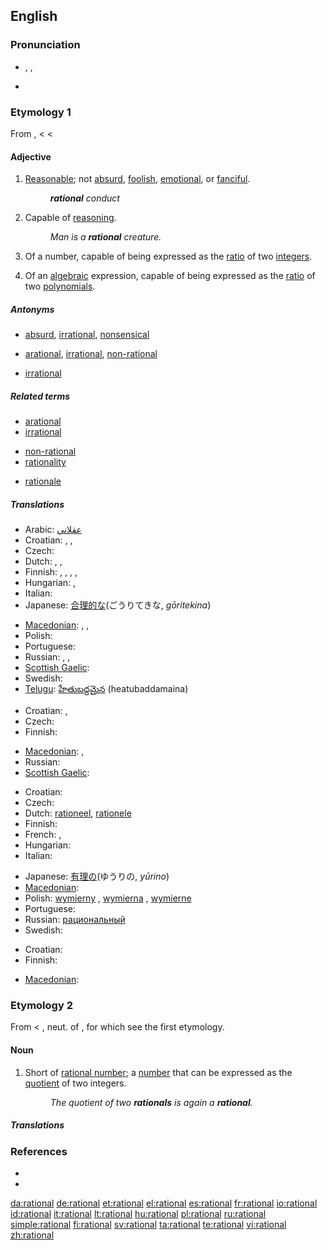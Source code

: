 {{was wotd|2009|January|20}}
==English==

===Pronunciation===
* {{enPR|ră'sh(ə)nəl}}, {{IPA|/ˈræʃ(ə)nəl/}}, {{SAMPA|/"r{S(@)n@l/}}
* {{audio|en-us-rational.ogg|Audio (US)}}

===Etymology 1===
From {{etyl|fro}} {{term|rationel}}, {{term|rational|lang=fro}} < {{etyl|la}} {{term|rationalis||of or belonging to reason, rational, reasonable}} < {{term|ratio||reason}}

====Adjective====
{{en-adj}}

# [[reasonable|Reasonable]]; not [[absurd]], [[foolish]], [[emotional]], or [[fanciful]].
#: '''''rational''' conduct''
# Capable of [[reasoning]].
#: ''Man is a '''rational''' creature.''
# {{arithmetic|no {{compar}} or {{superl}}}} Of a number, capable of being expressed as the [[ratio]] of two [[integer]]s.
# {{arithmetic|no {{compar}} or {{superl}}}} Of an [[algebraic]] expression, capable of being expressed as the [[ratio]] of two [[polynomial]]s.

=====Antonyms=====
* {{sense|reasonable}} [[absurd]], [[irrational]], [[nonsensical]]
* {{sense|capable of reasoning}} [[arational]], [[irrational]], [[non-rational]]
* {{sense|arithmetic}} [[irrational]]

=====Related terms=====
{{rel-top3|Terms etymologically related to "rational"}}
* [[arational]]
* [[irrational]]
{{rel-mid3}}
* [[non-rational]]
* [[rationality]]
{{rel-mid3}}
* [[rationale]]
{{rel-bottom}}

=====Translations=====
{{trans-top|reasonable; not absurd}}
* Arabic: [[عقلاني]]
* Croatian: {{t-|hr|racionalan|alt=rȁcionālan}}, {{t-|hr|razuman|alt=rȁzūman}}, {{t-|hr|razborit|alt=rázborit}}
* Czech: {{t-|cs|racionální}}
* Dutch: {{t|nl|rationeel}}, {{t+|nl|redelijk}}, {{t-|nl|verstandelijk}}
* Finnish: {{t-|fi|järkevä}}, {{t-|fi|järjellinen}}, {{t-|fi|järkiperäinen}}, {{t|fi|järkeenkäypä}}, {{t+|fi|rationaalinen}}
* Hungarian: {{t+|hu|racionális}}, {{t|hu|ésszerű}}
* Italian: {{t+|it|razionale}}
* Japanese: [[合理的な]](ごうりてきな, ''gōritekina'')
{{trans-mid}}
* [[Macedonian]]: {{t|mk|рационален|m|tr=racionálen|sc=Cyrl}},  {{t|mk|разумен|m|tr=rázumen|sc=Cyrl}},  {{t|mk|целисходен|m|tr=celíshoden|sc=Cyrl}}
* Polish: {{t|pl|racjonalny}}
* Portuguese: {{t+|pt|racional}}
* Russian: {{t+|ru|рациональный|sc=Cyrl}}, {{t+|ru|целесообразный|sc=Cyrl}}, {{t+|ru|рассудительный|sc=Cyrl}}
* [[Scottish Gaelic]]: {{t-|gd|ciallach|xs=Scottish Gaelic}}
* Swedish: {{t+|sv|rationell}}
* [[Telugu]]: [[హేతుబద్దమైన]] (heatubaddamaina)
{{trans-bottom}}

{{trans-top|capable of reasoning}}
* Croatian: {{t-|hr|racionalan|alt=rȁcionālan}}, {{t-|hr|razuman|alt=rȁzūman}}
* Czech: {{t-|cs|racionální}}
* Finnish: {{t+|fi|rationaalinen}}
{{trans-mid}}
* [[Macedonian]]: {{t|mk|рационален|m|tr=racionálen|sc=Cyrl}},  {{t|mk|разумен|m|tr=rázumen|sc=Cyrl}}
* Russian: {{t+|ru|мыслящий|sc=Cyrl}}
* [[Scottish Gaelic]]: {{t-|gd|ciallach|xs=Scottish Gaelic}}
{{trans-bottom}}

{{trans-top|arithmetic: of a number}}
* Croatian: {{t-|hr|racionalan|alt=rȁcionālan}}
* Czech: {{t-|cs|racionální}}
* Dutch: [[rationeel]], [[rationele]]
* Finnish: {{t+|fi|rationaalinen|alt=rationaali-}}
* French: {{t+|fr|rationnel|m}}, {{t+|fr|rationnelle|f}}
* Hungarian: {{t+|hu|racionális}}
* Italian: {{t+|it|razionale}}
{{trans-mid}}
* Japanese: [[有理の]](ゆうりの, ''yūrino'')
* [[Macedonian]]: {{t|mk|рационален|m|tr=racionálen|sc=Cyrl}}
* Polish: [[wymierny]] {{m}}, [[wymierna]] {{f}}, [[wymierne]] {{n}}
* Portuguese: {{t+|pt|racional}}
* Russian: [[рациональный]]
* Swedish: {{t+|sv|rationell}}
{{trans-bottom}}

{{trans-top|arithmetic: of an algebraic expression}}
* Croatian: {{t-|hr|racionalan|alt=rȁcionālan}}
* Finnish: {{t+|fi|rationaalinen|alt=rationaali-}}
{{trans-mid}}
* [[Macedonian]]: {{t|mk|рационален|m|tr=racionálen|sc=Cyrl}}
{{trans-bottom}}

===Etymology 2===
From {{etyl|fro}} {{term|rational|lang=fro}} < {{ML.}} {{term|rationale||a pontifical stole, a pallium, an ornament worn over the chasuble}}, neut. of {{etyl|la}} {{term|rationalis||rational}}, for which see the first etymology.

====Noun====
{{en-noun}}

# {{mathematics}} Short of [[rational number]]; a [[number]] that can be expressed as the [[quotient]] of two integers.
#: ''The quotient of two '''rationals''' is again a '''rational'''.''

=====Translations=====
{{trans-see|rational number}}

===References===
* {{R:Webster 1913}}
* {{R:Century 1911}}

[[da:rational]]
[[de:rational]]
[[et:rational]]
[[el:rational]]
[[es:rational]]
[[fr:rational]]
[[io:rational]]
[[id:rational]]
[[it:rational]]
[[lt:rational]]
[[hu:rational]]
[[pl:rational]]
[[ru:rational]]
[[simple:rational]]
[[fi:rational]]
[[sv:rational]]
[[ta:rational]]
[[te:rational]]
[[vi:rational]]
[[zh:rational]]